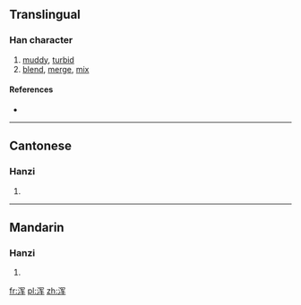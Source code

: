 {{also|渾}}
==Translingual==

===Han character===
{{Han char|rn=85|rad=水|as=06|sn=9|four=|canj=水月大手 (EBKQ)}}

# [[muddy]], [[turbid]]
# [[blend]], [[merge]], [[mix]]

====References====
* {{Han ref|kx=0623.171|hdz=31616.080|uh=6D51|ud=27985}}

----

==Cantonese==

===Hanzi===
{{yue-hanzi|jyut=|y=wan4|tra=渾}}

# {{defn|lang=yue|sort=水06}}

----

==Mandarin==

===Hanzi===
{{cmn-hanzi|tra=渾|pin=[[hún]] ([[hun2]])|wg=hun<sup>2</sup>}}

# {{defn|lang=cmn|sort=水06}}

[[fr:浑]]
[[pl:浑]]
[[zh:浑]]